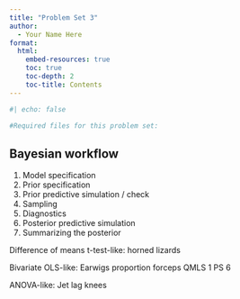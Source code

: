 ```yaml
---
title: "Problem Set 3"
author:
  - Your Name Here
format: 
  html:
    embed-resources: true
    toc: true
    toc-depth: 2
    toc-title: Contents
---
```


```r
#| echo: false

#Required files for this problem set:

```

## Bayesian workflow

1. Model specification
2. Prior specification
3. Prior predictive simulation / check
4. Sampling
5. Diagnostics
6. Posterior predictive simulation
7. Summarizing the posterior


Difference of means t-test-like: horned lizards

Bivariate OLS-like: Earwigs proportion forceps QMLS 1 PS 6

ANOVA-like: Jet lag knees
